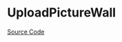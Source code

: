 
<Meta title="Data Entry/Upload/UploadPictureWall/Doc" />

# UploadPictureWall

<Description of={UploadPictureWall} />

[Source Code](https://github.com/Mezzanine-UI/mezzanine/blob/main/packages/react/src/Upload/UploadPictureWall.tsx)

<ArgsTable of={UploadPictureWall} />
